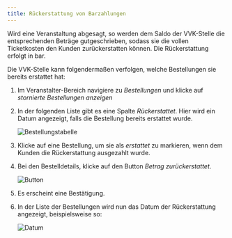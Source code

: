 ```yaml
---
title: Rückerstattung von Barzahlungen
---
```


Wird eine Veranstaltung abgesagt, so werden dem Saldo der VVK-Stelle die entsprechenden Beträge gutgeschrieben, sodass sie die vollen Ticketkosten den Kunden zurückerstatten können. Die Rückerstattung erfolgt in bar.

Die VVK-Stelle kann folgendermaßen verfolgen, welche Bestellungen sie bereits erstattet hat:

1. Im Veranstalter-Bereich navigiere zu *Bestellungen* und klicke auf *stornierte Bestellungen anzeigen*
2. In der folgenden Liste gibt es eine Spalte *Rückerstattet*. Hier wird ein Datum angezeigt, falls die Bestellung bereits erstattet wurde.

    ![Bestellungstabelle](/img/docs/offices/refunds/cancelled-orders.png)

3. Klicke auf eine Bestellung, um sie als *erstattet* zu markieren, wenn dem Kunden die Rückerstattung ausgezahlt wurde.
4. Bei den Bestelldetails, klicke auf den Button *Betrag zurückerstattet*.

    ![Button](/img/docs/offices/refunds/refund-button.png)

5. Es erscheint eine Bestätigung.
6. In der Liste der Bestellungen wird nun das Datum der Rückerstattung angezeigt, beispielsweise so:

    ![Datum](/img/docs/offices/refunds/refunded-badge.png)
